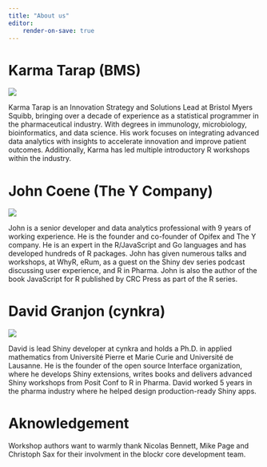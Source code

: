 ```yaml
---
title: "About us"
editor: 
    render-on-save: true
---
```


# Karma Tarap (BMS)

![](./assets/images/karma.png)

Karma Tarap is an Innovation Strategy and Solutions Lead at Bristol Myers Squibb, bringing over a decade of experience as a statistical programmer in the pharmaceutical industry. With degrees in immunology, microbiology, bioinformatics, and data science. His work focuses on integrating advanced data analytics with insights to accelerate innovation and improve patient outcomes. Additionally, Karma has led multiple introductory R workshops within the industry.

# John Coene (The Y Company)

![](./assets/images/john.png)

John is a senior developer and data analytics professional with 9 years of working experience. He is the founder and co-founder of Opifex and The Y company. He is an expert in the R/JavaScript and Go languages and has developed hundreds of R packages. John has given numerous talks and workshops, at WhyR, eRum, as a guest on the Shiny dev series podcast discussing user experience, and R in Pharma. John is also the author of the book JavaScript for R published by CRC Press as part of the R series.

# David Granjon (cynkra)

![](./assets/images/david.jpg)

David is lead Shiny developer at cynkra and holds a Ph.D. in applied mathematics from Université Pierre et Marie Curie and Université de Lausanne. He is the founder of the open source Interface organization, where he develops Shiny extensions, writes books and delivers advanced Shiny workshops from Posit Conf to R in Pharma. David worked 5 years in the pharma industry where he helped design production-ready Shiny apps.


# Aknowledgement

Workshop authors want to warmly thank Nicolas Bennett, Mike Page and Christoph Sax for their involvment in the blockr core development team.
